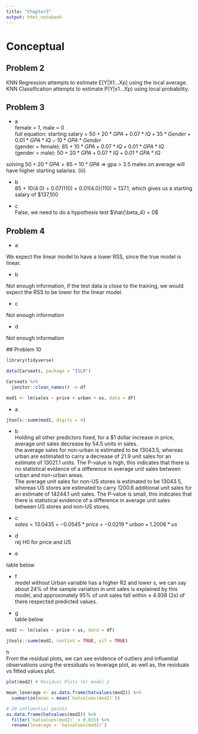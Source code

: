```yaml
---
title: "Chapter3"
output: html_notebook
---
```


# Conceptual

## Problem 2

KNN Regression attempts to estimate E[Y|X1...Xp] using the local average. KNN Classification attempts to estimate P(Y|x1...Xp) using local probability.

## Problem 3

+ a \
female = 1, male = 0 \
full equation: starting salary = $50 + 20*GPA + 0.07*IQ + 35*Gender + 0.01*GPA*IQ -10*GPA*Gender$ \
(gender = female): $85 + 10*GPA + 0.07*IQ + 0.01*GPA*IQ$ \
(gender = male):   $50 + 20*GPA + 0.07*IQ + 0.01*GPA*IQ$ \

solving $50 + 20*GPA > 85 + 10*GPA$ => gpa > 3.5 males on average will have higher starting salaries. (iii)

+ b \
85 + 10(4.0) + 0.07(110) + 0.01(4.0)(110) = 137.1, which gives us a starting salary of $137,100

+ c \
False, we need to do a hypothesis test $\hat{\beta_4} = 0$

## Problem 4

+ a \

We expect the linear model  to have a lower RSS, since the true model is linear.

+ b \

Not enough information, if the test data is close to the training, we would expect the RSS to be lower for the linear model.

+ c \

Not enough information

 + d \
 
 Not enough information
 
 ## Problem 10
```r
library(tidyverse)

data(Carseats, package = "ISLR")

Carseats %>% 
  janitor::clean_names() -> df

mod1 <- lm(sales ~ price + urban + us, data = df)
```

+ a

```r
jtools::summ(mod1, digits = 4)
```
 
 + b \
Holding all other predictors fixed, for a $1 dollar increase in price, average unit sales decrease by 54.5 units in sales. \
the average sales for non-urban is estimated to be 13043.5, whereas urban are estimated to carry a decrease of 21.9 unit sales for an estimate of 13021.1 units. The P-value is high, this indicates that there is no statistical evidence of a difference in  average unit sales between urban and non-urban areas. \
The average unit sales for non-US stores is estimated to be 13043.5, whereas US stores are estimated to carry 1200.6 additional unit sales for an estimate of 14244.1 unit sales. The P-value is small, this indicates that there is statistical evidence of a difference in average unit sales between US stores and non-US stores.


+ c \
$sales = 13.0435 + -0.0545*price + -0.0219*urban + 1.2006*us$

+ d \
rej H0 for price and US

+ e \

table below

+ f \
model without Urban variable has a higher R2 and lower s, we can say about 24% of the sample variation in unit sales is explained by this model, and approximately 95% of unit sales fall within $\pm$ 4.938 (2s) of there respected predicted values.

+ g \
table below
```r
mod2 <- lm(sales ~ price + us, data = df)

jtools::summ(mod2, confint = TRUE, vif = TRUE)
```

h \
From the residual plots, we can see evidence  of outliers and influential observations using the sresiduals vs leverage plot, as well as, the residuals vs fitted values plot.
```r
plot(mod2) # Residual Plots for model 2

mean_leverage <- as.data.frame(hatvalues(mod2)) %>% 
  summarise(mean = mean(`hatvalues(mod2)`))

# 20 influential points
as.data.frame(hatvalues(mod2)) %>% 
  filter(`hatvalues(mod2)` > 0.015) %>% 
  rename(leverage = `hatvalues(mod2)`)
```


